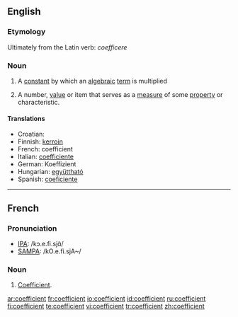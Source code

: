 ==English==

===Etymology===
Ultimately from the Latin verb: ''coefficere''

===Noun===
{{en-noun}}

# {{science}} A [[constant]] by which an [[algebraic]] [[term]] is multiplied
# A number, [[value]] or item that serves as a [[measure]] of some [[property]] or characteristic.

====Translations====
*Croatian: {{t|hr|koeficijent|m}}
*Finnish: [[kerroin]]
*French: coefficient {{m}}
*Italian: [[coefficiente]] {{m}}
*German: Koeffizient {{m}}
*Hungarian: [[együttható]]
*Spanish: [[coeficiente]] {{m}}

----

==French==

===Pronunciation===
*[[w:IPA|IPA]]: /kɔ.e.fi.sjɑ̃/
*[[w:SAMPA|SAMPA]]: /kO.e.fi.sjA~/

===Noun===
{{fr-noun|m}}

# [[#English|Coefficient]].

[[ar:coefficient]]
[[fr:coefficient]]
[[io:coefficient]]
[[id:coefficient]]
[[ru:coefficient]]
[[fi:coefficient]]
[[te:coefficient]]
[[vi:coefficient]]
[[tr:coefficient]]
[[zh:coefficient]]